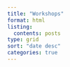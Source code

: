 ```yaml
---
title: "Workshops"
format: html
listing: 
  contents: posts
type: grid
sort: "date desc"
categories: true
---
```


